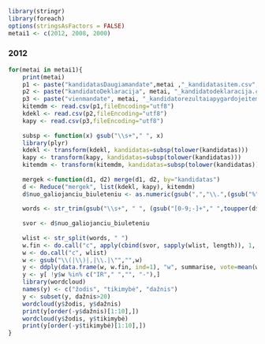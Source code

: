 ```r
library(stringr)
library(foreach)
options(stringsAsFactors = FALSE)
metai1 <- c(2012, 2008, 2000)
```
### 2012
```r
for(metai in metai1){
    print(metai)
    p1 <- paste("kandidatasDaugiamandate",metai ,"_kandidatasitem.csv",sep="")
    p2 <- paste("kandidatoDeklaracija", metai, "_kandidatodeklaracija.csv", sep="")
    p3 <- paste("vienmandate", metai, "_kandidatorezultaiapygardojeitem.csv", sep="")
    kitemdm <- read.csv(p1,fileEncoding="utf8")
    kdekl <- read.csv(p2,fileEncoding="utf8")
    kapy <- read.csv(p3,fileEncoding="utf8")
    
    subsp <- function(x) gsub("\\s+"," ", x)
    library(plyr)
    kdekl <- transform(kdekl, kandidatas=subsp(tolower(kandidatas)))
    kapy <- transform(kapy, kandidatas=subsp(tolower(kandidatas)))
    kitemdm <- transform(kitemdm, kandidatas=subsp(tolower(kandidatas)))
    
    mergek <-function(d1, d2) merge(d1, d2, by="kandidatas")
    d <- Reduce("mergek", list(kdekl, kapy), kitemdm)
    d$nuo_galiojanciu_biuleteniu <- as.numeric(gsub(",","\\.",(gsub("%", "", d$nuo_galiojanciu_biuleteniu))))/100
    
    words <- str_trim(gsub("\\s+", " ", (gsub("[0-9;-]+"," ",toupper(d$issilavinimas)))))
    
    svor <- d$nuo_galiojanciu_biuleteniu
    
    wlist <- str_split(words, " ")
    w.fin <- do.call("c", apply(cbind(svor, sapply(wlist, length)), 1, function(x) rep(x[1], x[2])))
    w <- do.call("c", wlist)
    w <- gsub("\\(|\\)|,|\\.|\"","",w)
    y <- ddply(data.frame(w, w.fin, ind=1), "w", summarise, vote=mean(w.fin), count=sum(ind))
    y <- y[ !y$w %in% c("IR"," ","", "-"),]
    library(wordcloud)
    names(y) <- c("žodis", "tikimybė", "dažnis")
    y <- subset(y, dažnis>20)
    wordcloud(y$žodis, y$dažnis)
    print(y[order(-y$dažnis)[1:10],])
    wordcloud(y$žodis, y$tikimybė)
    print(y[order(-y$tikimybė)[1:10],])
}
```